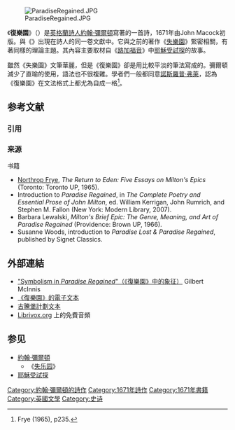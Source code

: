[[File:ParadiseRegained.JPG|thumb]]

《'''復樂園'''》（{{lang-en|'''''Paradise Regained'''''}}）是[[英格蘭|英格蘭]][[詩人|詩人]][[約翰·彌爾頓|約翰·彌爾頓]]寫著的一首詩，1671年由John Macock初版。與《{{link-en|力士参孙|Samson Agonistes}}》出現在詩人的同一卷文獻中。它與之前的著作《[[失樂園|失樂園]]》緊密相關，有著同樣的理論主題。其內容主要取材自《[[路加福音|路加福音]]》中[[耶穌受試探|耶穌受試探]]的故事。

雖然《失樂園》文筆華麗，但是《復樂園》卻是用比較平淡的筆法寫成的。彌爾頓減少了直喻的使用，語法也不很複雜。學者們一般都同意[[諾斯羅普·弗萊|諾斯羅普·弗萊]]，認為《復樂園》在文法格式上都尤為自成一格<ref>Frye (1965), p235.</ref>。

== 参考文献 ==
=== 引用 ===
{{Reflist}}

=== 来源 ===
; 书籍
* [[諾思洛普·弗萊|Northrop Frye]], ''The Return to Eden: Five Essays on Milton's Epics'' (Toronto: Toronto UP, 1965).
* Introduction to ''Paradise Regained'', in ''The Complete Poetry and Essential Prose of John Milton'', ed. William Kerrigan, John Rumrich, and Stephen M. Fallon (New York: Modern Library, 2007).
* Barbara Lewalski, ''Milton's Brief Epic: The Genre, Meaning, and Art of Paradise Regained'' (Providence: Brown UP, 1966).
* Susanne Woods, introduction to ''Paradise Lost & Paradise Regained'', published by Signet Classics.

== 外部連結 ==
{{Wikiquote}}
{{Wikisource}}
* [http://www.samizdat.qc.ca/arts/lit/preg_gm.htm "Symbolism in ''Paradise Regained''"（《復樂園》中的象征）] {{Wayback|url=http://www.samizdat.qc.ca/arts/lit/preg_gm.htm |date=20210507080720 }} Gilbert McInnis
* [http://www.dartmouth.edu/~milton/reading_room/pr/book_1/index.shtml 《復樂園》的電子文本] {{Wayback|url=http://www.dartmouth.edu/~milton/reading_room/pr/book_1/index.shtml |date=20191007101122 }}
* [http://www.gutenberg.org/etext/58 古騰堡計劃文本] {{Wayback|url=http://www.gutenberg.org/etext/58 |date=20090924214526 }}
* [http://librivox.org/paradise-regained-by-john-milton Librivox.org] {{Wayback|url=http://librivox.org/paradise-regained-by-john-milton |date=20200813003326 }} 上的免費音頻

== 参见 ==
{{Portal box|文学|英格兰}}
* [[約翰·彌爾頓|約翰·彌爾頓]]
** 《[[失乐园|失乐园]]》
* [[耶穌受試探|耶穌受試探]]

[[Category:約翰·彌爾頓的詩作|Category:約翰·彌爾頓的詩作]]
[[Category:1671年詩作|Category:1671年詩作]]
[[Category:1671年書籍|Category:1671年書籍]]
[[Category:英國文學|Category:英國文學]]
[[Category:史诗|Category:史诗]]